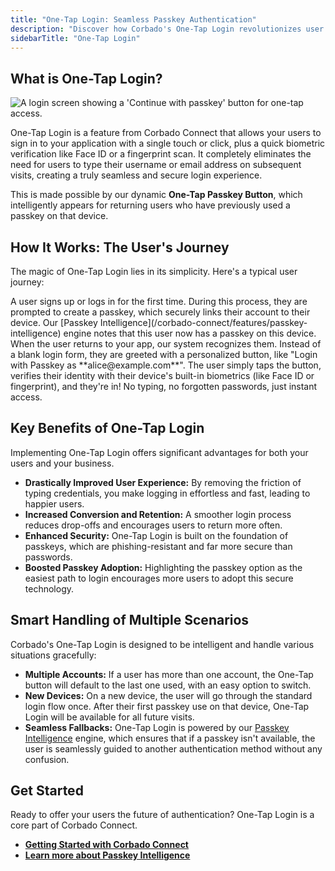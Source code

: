 ```yaml
---
title: "One-Tap Login: Seamless Passkey Authentication"
description: "Discover how Corbado's One-Tap Login revolutionizes user authentication with a single touch, boosting security and user experience. No more usernames!"
sidebarTitle: "One-Tap Login"
---
```


## What is One-Tap Login?

<Frame>
    <img noZoom src="/images/corbado-connect/one-tap-login.webp" alt="A login screen showing a 'Continue with passkey' button for one-tap access." />
</Frame>

One-Tap Login is a feature from Corbado Connect that allows your users to sign in to your application with a single touch or click, plus a quick biometric verification like Face ID or a fingerprint scan. It completely eliminates the need for users to type their username or email address on subsequent visits, creating a truly seamless and secure login experience.

This is made possible by our dynamic **One-Tap Passkey Button**, which intelligently appears for returning users who have previously used a passkey on that device.

## How It Works: The User's Journey

The magic of One-Tap Login lies in its simplicity. Here's a typical user journey:

<Steps>
<Step title="First Interaction: Creating a Passkey">
A user signs up or logs in for the first time. During this process, they are prompted to create a passkey, which securely links their account to their device. Our [Passkey Intelligence](/corbado-connect/features/passkey-intelligence) engine notes that this user now has a passkey on this device.
</Step>
<Step title="The Return: One-Tap Login Appears">
When the user returns to your app, our system recognizes them. Instead of a blank login form, they are greeted with a personalized button, like "Login with Passkey as **alice@example.com**".
</Step>
<Step title="Instant Access: The Tap">
The user simply taps the button, verifies their identity with their device's built-in biometrics (like Face ID or fingerprint), and they're in! No typing, no forgotten passwords, just instant access.
</Step>
</Steps>

## Key Benefits of One-Tap Login

Implementing One-Tap Login offers significant advantages for both your users and your business.

-   **Drastically Improved User Experience:** By removing the friction of typing credentials, you make logging in effortless and fast, leading to happier users.
-   **Increased Conversion and Retention:** A smoother login process reduces drop-offs and encourages users to return more often.
-   **Enhanced Security:** One-Tap Login is built on the foundation of passkeys, which are phishing-resistant and far more secure than passwords.
-   **Boosted Passkey Adoption:** Highlighting the passkey option as the easiest path to login encourages more users to adopt this secure technology.

## Smart Handling of Multiple Scenarios

Corbado's One-Tap Login is designed to be intelligent and handle various situations gracefully:

-   **Multiple Accounts:** If a user has more than one account, the One-Tap button will default to the last one used, with an easy option to switch.
-   **New Devices:** On a new device, the user will go through the standard login flow once. After their first passkey use on that device, One-Tap Login will be available for all future visits.
-   **Seamless Fallbacks:** One-Tap Login is powered by our [Passkey Intelligence](/corbado-connect/features/passkey-intelligence) engine, which ensures that if a passkey isn't available, the user is seamlessly guided to another authentication method without any confusion.

## Get Started

Ready to offer your users the future of authentication? One-Tap Login is a core part of Corbado Connect.

-   [**Getting Started with Corbado Connect**](/corbado-connect/overview/getting-started)
-   [**Learn more about Passkey Intelligence**](/corbado-connect/features/passkey-intelligence) 